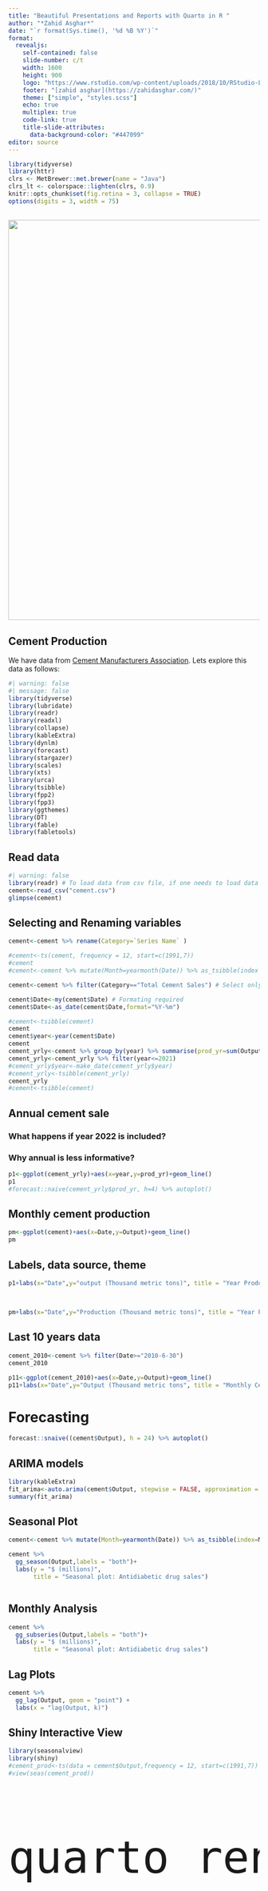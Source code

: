 ```yaml
---
title: "Beautiful Presentations and Reports with Quarto in R "
author: "*Zahid Asghar*"
date: "`r format(Sys.time(), '%d %B %Y')`"
format: 
  revealjs:
    self-contained: false
    slide-number: c/t
    width: 1600
    height: 900
    logo: "https://www.rstudio.com/wp-content/uploads/2018/10/RStudio-Logo-Flat.png"
    footer: "[zahid asghar](https://zahidasghar.com/)"
    theme: ["simple", "styles.scss"]
    echo: true
    multiplex: true
    code-link: true
    title-slide-attributes:
      data-background-color: "#447099"
editor: source
---
```



```r
library(tidyverse)
library(httr)
clrs <- MetBrewer::met.brewer(name = "Java")
clrs_lt <- colorspace::lighten(clrs, 0.9)
knitr::opts_chunk$set(fig.retina = 3, collapse = TRUE)
options(digits = 3, width = 75)
```



## ![](industry.jpg){fig-align="top" width="1600" height="800"} {.centered .top background-color="`r clrs_lt[6]`"}

## Cement Production

We have data from [Cement Manufacturers Association](https://www.apcma.com). Lets explore this data as follows:

```r
#| warning: false
#| message: false
library(tidyverse)
library(lubridate)
library(readr)
library(readxl)
library(collapse)
library(kableExtra)
library(dynlm)
library(forecast)
library(stargazer)
library(scales)
library(xts)
library(urca)
library(tsibble)
library(fpp2)
library(fpp3)
library(ggthemes)
library(DT)
library(fable)
library(fabletools)
```

## Read data

```r
#| warning: false
library(readr) # To load data from csv file, if one needs to load data from excel, then use excel file
cement<-read_csv("cement.csv")
glimpse(cement)
```

## Selecting and Renaming variables

```r
cement<-cement %>% rename(Category=`Series Name` )

#cement<-ts(cement, frequency = 12, start=c(1991,7))
#cement
#cement<-cement %>% mutate(Month=yearmonth(Date)) %>% as_tsibble(index = Month)

cement<-cement %>% filter(Category=="Total Cement Sales") # Select only Total Cement Sales

cement$Date<-my(cement$Date) # Formating required
cement$Date<-as_date(cement$Date,format="%Y-%m")

#cement<-tsibble(cement)
cement
cement$year<-year(cement$Date)
cement
cement_yrly<-cement %>% group_by(year) %>% summarise(prod_yr=sum(Output))
cement_yrly<-cement_yrly %>% filter(year<=2021)
#cement_yrly$year<-make_date(cement_yrly$year)
#cement_yrly<-tsibble(cement_yrly)
cement_yrly
#cement<-tsibble(cement)
```

## Annual cement sale

### What happens if year 2022 is included?

### Why annual is less informative?

```r
p1<-ggplot(cement_yrly)+aes(x=year,y=prod_yr)+geom_line()
p1
#forecast::naive(cement_yrly$prod_yr, h=4) %>% autoplot() 
```

## Monthly cement production

```r
pm<-ggplot(cement)+aes(x=Date,y=Output)+geom_line()
pm
```

## Labels, data source, theme

```r
p1+labs(x="Date",y="output (Thousand metric tons)", title = "Year Production from 1991-2022", caption = "By Zahid Asghar, Source:APCMA, Pakistan")



```

## 

```r
pm+labs(x="Date",y="Production (Thousand metric tons)", title = "Year Production from 1991-2022", caption = "By Zahid Asghar, Source:APCMA, Pakistan")

```

## Last 10 years data

```r
cement_2010<-cement %>% filter(Date>="2010-6-30")
cement_2010
```

```r
p11<-ggplot(cement_2010)+aes(x=Date,y=Output)+geom_line()
p11+labs(x="Date",y="Output (Thousand metric tons", title = "Monthly Cement Output from 2010-2022", caption = "By Zahid Asghar, Source:APCMA, Pakistan")
```

# Forecasting {background-color="#447099"}



```r

forecast::snaive((cement$Output), h = 24) %>% autoplot()

```

## ARIMA models

```r
library(kableExtra)
fit_arima<-auto.arima(cement$Output, stepwise = FALSE, approximation = FALSE)
summary(fit_arima)

```

## Seasonal Plot

```r
cement<-cement %>% mutate(Month=yearmonth(Date)) %>% as_tsibble(index=Month)

cement %>%
  gg_season(Output,labels = "both")+
  labs(y = "$ (millions)",
       title = "Seasonal plot: Antidiabetic drug sales")



```

## Monthly Analysis

```r
cement %>%
  gg_subseries(Output,labels = "both")+
  labs(y = "$ (millions)",
       title = "Seasonal plot: Antidiabetic drug sales")


```

## Lag Plots

```r

cement %>%
  gg_lag(Output, geom = "point") +
  labs(x = "lag(Output, k)")

```

## Shiny Interactive View

```r
library(seasonalview)
library(shiny)
#cement_prod<-ts(data = cement$Output,frequency = 12, start=c(1991,7))
#view(seas(cement_prod))

```


::: {style="font-size: 105px;"}

```bash
quarto render cement.qmd --to pdf
```

:::